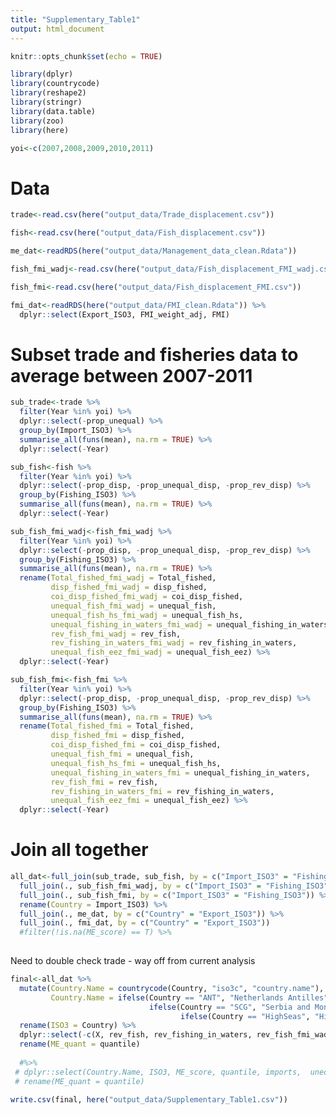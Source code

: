 ```yaml
---
title: "Supplementary_Table1"
output: html_document
---
```


```r
knitr::opts_chunk$set(echo = TRUE)
```

```r
library(dplyr)
library(countrycode)
library(reshape2)
library(stringr)
library(data.table)
library(zoo)
library(here)

yoi<-c(2007,2008,2009,2010,2011)
```

# Data

```r
trade<-read.csv(here("output_data/Trade_displacement.csv"))

fish<-read.csv(here("output_data/Fish_displacement.csv")) 

me_dat<-readRDS(here("output_data/Management_data_clean.Rdata")) 

fish_fmi_wadj<-read.csv(here("output_data/Fish_displacement_FMI_wadj.csv")) 

fish_fmi<-read.csv(here("output_data/Fish_displacement_FMI.csv")) 

fmi_dat<-readRDS(here("output_data/FMI_clean.Rdata")) %>% 
  dplyr::select(Export_ISO3, FMI_weight_adj, FMI)
```

# Subset trade and fisheries data to average between 2007-2011

```r
sub_trade<-trade %>% 
  filter(Year %in% yoi) %>% 
  dplyr::select(-prop_unequal) %>% 
  group_by(Import_ISO3) %>% 
  summarise_all(funs(mean), na.rm = TRUE) %>% 
  dplyr::select(-Year) 

```

```r
sub_fish<-fish %>% 
  filter(Year %in% yoi) %>% 
  dplyr::select(-prop_disp, -prop_unequal_disp, -prop_rev_disp) %>% 
  group_by(Fishing_ISO3) %>% 
  summarise_all(funs(mean), na.rm = TRUE) %>% 
  dplyr::select(-Year) 
```

```r
sub_fish_fmi_wadj<-fish_fmi_wadj %>% 
  filter(Year %in% yoi) %>% 
  dplyr::select(-prop_disp, -prop_unequal_disp, -prop_rev_disp) %>% 
  group_by(Fishing_ISO3) %>% 
  summarise_all(funs(mean), na.rm = TRUE) %>% 
  rename(Total_fished_fmi_wadj = Total_fished,
         disp_fished_fmi_wadj = disp_fished,
         coi_disp_fished_fmi_wadj = coi_disp_fished,
         unequal_fish_fmi_wadj = unequal_fish,
         unequal_fish_hs_fmi_wadj = unequal_fish_hs,
         unequal_fishing_in_waters_fmi_wadj = unequal_fishing_in_waters,
         rev_fish_fmi_wadj = rev_fish,
         rev_fishing_in_waters_fmi_wadj = rev_fishing_in_waters,
         unequal_fish_eez_fmi_wadj = unequal_fish_eez) %>% 
  dplyr::select(-Year) 
```

```r
sub_fish_fmi<-fish_fmi %>% 
  filter(Year %in% yoi) %>% 
  dplyr::select(-prop_disp, -prop_unequal_disp, -prop_rev_disp) %>% 
  group_by(Fishing_ISO3) %>% 
  summarise_all(funs(mean), na.rm = TRUE) %>% 
  rename(Total_fished_fmi = Total_fished,
         disp_fished_fmi = disp_fished,
         coi_disp_fished_fmi = coi_disp_fished,
         unequal_fish_fmi = unequal_fish,
         unequal_fish_hs_fmi = unequal_fish_hs,
         unequal_fishing_in_waters_fmi = unequal_fishing_in_waters,
         rev_fish_fmi = rev_fish,
         rev_fishing_in_waters_fmi = rev_fishing_in_waters,
         unequal_fish_eez_fmi = unequal_fish_eez) %>% 
  dplyr::select(-Year) 
```

# Join all together

```r
all_dat<-full_join(sub_trade, sub_fish, by = c("Import_ISO3" = "Fishing_ISO3")) %>% 
  full_join(., sub_fish_fmi_wadj, by = c("Import_ISO3" = "Fishing_ISO3")) %>% 
  full_join(., sub_fish_fmi, by = c("Import_ISO3" = "Fishing_ISO3")) %>% 
  rename(Country = Import_ISO3) %>% 
  full_join(., me_dat, by = c("Country" = "Export_ISO3")) %>% 
  full_join(., fmi_dat, by = c("Country" = "Export_ISO3"))
  #filter(!is.na(ME_score) == T) %>% 
  
```

Need to double check trade - way off from current analysis

```r
final<-all_dat %>% 
  mutate(Country.Name = countrycode(Country, "iso3c", "country.name"),
         Country.Name = ifelse(Country == "ANT", "Netherlands Antilles",
                               ifelse(Country == "SCG", "Serbia and Montenegro",
                                      ifelse(Country == "HighSeas", "High seas", Country.Name)))) %>% 
  rename(ISO3 = Country) %>% 
  dplyr::select(-c(X, rev_fish, rev_fishing_in_waters, rev_fish_fmi_wadj, rev_fishing_in_waters_fmi_wadj, rev_fish_fmi, rev_fishing_in_waters_fmi)) %>% 
  rename(ME_quant = quantile)
    
  #%>% 
 # dplyr::select(Country.Name, ISO3, ME_score, quantile, imports,  unequal_imports,disp_fished, unequal_fish, unequal_fish_eez, unequal_fish_hs, unequal_fishing_in_waters, disp_fished_fmi_wadj, unequal_fish_fmi_wadj, unequal_fish_eez_fmi_wadj, unequal_fish_hs_fmi_wadj, unequal_fishing_in_waters_fmi_wadj, FMI_weight_adj) %>% 
 # rename(ME_quant = quantile)
```

```r
write.csv(final, here("output_data/Supplementary_Table1.csv"))
```

